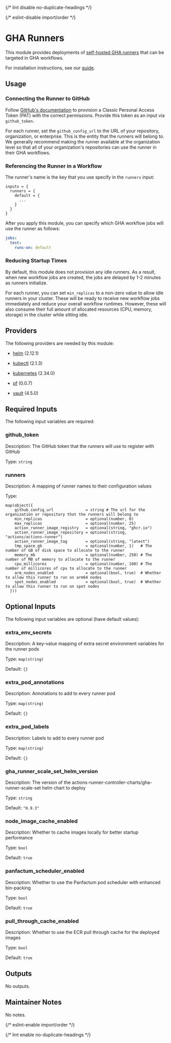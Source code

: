 
{/* lint disable no-duplicate-headings */}

{/* eslint-disable import/order */}

<ModuleHeader name="kube_gha_runners" sourceHref="https://github.com/Panfactum/stack/tree/__PANFACTUM_VERSION_STABLE_25_04__/packages/infrastructure/kube_gha_runners" status="beta" type="direct" />

# GHA Runners

This module provides deployments of [self-hosted GHA runners](https://docs.github.com/en/actions/hosting-your-own-runners/managing-self-hosted-runners-with-actions-runner-controller/deploying-runner-scale-sets-with-actions-runner-controller)
that can be targeted in GHA workflows.

For installation instructions, see our [guide](/docs/stable-25-04/guides/addons/github-actions/installing).

## Usage

### Connecting the Runner to GitHub

Follow [GitHub's documentation](https://docs.github.com/en/actions/hosting-your-own-runners/managing-self-hosted-runners-with-actions-runner-controller/authenticating-to-the-github-api#authenticating-arc-with-a-personal-access-token-classic) to provision a
Classic Personal Access Token (PAT) with the correct permissions. Provide this token
as an input via `github_token`.

For each runner,
set the `github_config_url` to the URL of your repository, organization, or enterprise. This is the entity
that the runners will belong to. We generally recommend making the runner available at the organization level
so that all of your organization's repositories can use the runner in their GHA workflows.

### Referencing the Runner in a Workflow

The runner's name is the key that you use specify in the `runners` input:

```hcl
inputs = {
  runners = {
    default = {
      ...
    }
  }
}
```

After you apply this module, you can specify which GHA workflow jobs will use the runner as follows:

```yaml
jobs:
  test:
    runs-on: default
```

### Reducing Startup Times

By default, this module does not provision any idle runners. As a result, when new workflow jobs are created,
the jobs are delayed by 1-2 minutes as runners initialize.

For each runner, you can set `min_replicas` to a non-zero value to allow idle runners in your cluster. These
will be ready to receive new workflow jobs immediately and reduce your overall workflow runtimes.
However, these will also consume their full amount of allocated resources (CPU, memory, storage)
in the cluster while sitting idle.

## Providers

The following providers are needed by this module:

* [helm](https://registry.terraform.io/providers/hashicorp/helm/2.12.1/docs) (2.12.1)

* [kubectl](https://registry.terraform.io/providers/alekc/kubectl/2.1.3/docs) (2.1.3)

* [kubernetes](https://registry.terraform.io/providers/hashicorp/kubernetes/2.34.0/docs) (2.34.0)

* [pf](https://registry.terraform.io/providers/panfactum/pf/0.0.7/docs) (0.0.7)

* [vault](https://registry.terraform.io/providers/hashicorp/vault/4.5.0/docs) (4.5.0)

## Required Inputs

The following input variables are required:

### github\_token

Description: The GitHub token that the runners will use to register with GitHub

Type: `string`

### runners

Description: A mapping of runner names to their configuration values

Type:

```hcl
map(object({
    github_config_url              = string # The url for the organization or repository that the runners will belong to
    min_replicas                   = optional(number, 0)
    max_replicas                   = optional(number, 25)
    action_runner_image_registry   = optional(string, "ghcr.io")
    action_runner_image_repository = optional(string, "actions/actions-runner")
    action_runner_image_tag        = optional(string, "latest")
    tmp_space_gb                   = optional(number, 1)   # The number of GB of disk space to allocate to the runner
    memory_mb                      = optional(number, 250) # The number of MB of memory to allocate to the runner
    cpu_millicores                 = optional(number, 100) # The number of millicores of cpu to allocate to the runner
    arm_nodes_enabled              = optional(bool, true)  # Whether to allow this runner to run on arm64 nodes
    spot_nodes_enabled             = optional(bool, true)  # Whether to allow this runner to run on spot nodes
  }))
```

## Optional Inputs

The following input variables are optional (have default values):

### extra\_env\_secrets

Description: A key-value mapping of extra secret environment variables for the runner pods

Type: `map(string)`

Default: `{}`

### extra\_pod\_annotations

Description: Annotations to add to every runner pod

Type: `map(string)`

Default: `{}`

### extra\_pod\_labels

Description: Labels to add to every runner pod

Type: `map(string)`

Default: `{}`

### gha\_runner\_scale\_set\_helm\_version

Description: The version of the  actions-runner-controller-charts/gha-runner-scale-set helm chart to deploy

Type: `string`

Default: `"0.9.3"`

### node\_image\_cache\_enabled

Description: Whether to cache images locally for better startup performance

Type: `bool`

Default: `true`

### panfactum\_scheduler\_enabled

Description: Whether to use the Panfactum pod scheduler with enhanced bin-packing

Type: `bool`

Default: `true`

### pull\_through\_cache\_enabled

Description: Whether to use the ECR pull through cache for the deployed images

Type: `bool`

Default: `true`

## Outputs

No outputs.

## Maintainer Notes

No notes.

{/* eslint-enable import/order */}

{/* lint enable no-duplicate-headings */}
